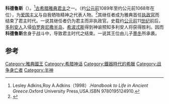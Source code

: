 {{Infobox person
|image = Kodros-Schale.png
|caption = 科德鲁斯像
|children = [[墨冬|墨冬]]
| title = [[雅典国王|雅典国王]]
}}
'''科德鲁斯'''（{{lang-en|Codrus}}）。<ref>Lesley Adkins,Roy A.Adkins（1998）.''Handbook to Life in Ancient Greece''.Oxford University Press,USA.ISBN 9780195124910.</ref>[[古希腊|古希腊]][[雅典|雅典]][[君主|君主]]之一。（约[[公元前|公元前]]1089年至约公元前1068年在位），为[[爱国主义|爱国主义]]与自我牺牲精神之代表人物。<ref>{{cite EB1911|Codrus}}</ref>其继任者成为雅典首任[[执政官|执政官]]而结束了君主时代。一说其继任者仍为君主而非执政官。史载约[[公元前|公元前]]11[[世纪|世纪]]前后，[[多利安人|多利安人]]入侵[[伯罗奔尼撒半岛|伯罗奔尼撒半岛]]，[[希波忒斯|希波忒斯]]得到神谕预知多利安人将获得胜利。因而'''科德鲁斯'''舍身于战斗中，导致君主时代之结束。一说其王位由儿子[[墨冬|墨冬]]所承袭。

== 参考 ==
{{reflist}}

{{s-start}}
{{s-reg}}
{{succession box|
 title=[[雅典国王|雅典国王]] |
 before=[[美兰萨斯|美兰萨斯]] |
 after= 雅典执政官[[墨冬|墨冬]] |
 years=
}}
{{s-end}}

{{古希腊}}

[[Category:雅典國王|Category:雅典國王]]
[[Category:希腊神话|Category:希腊神话]]
[[Category:鐵器時代的希臘|Category:鐵器時代的希臘]]
[[Category:战争身亡者|Category:战争身亡者]]
[[Category:半神|Category:半神]]